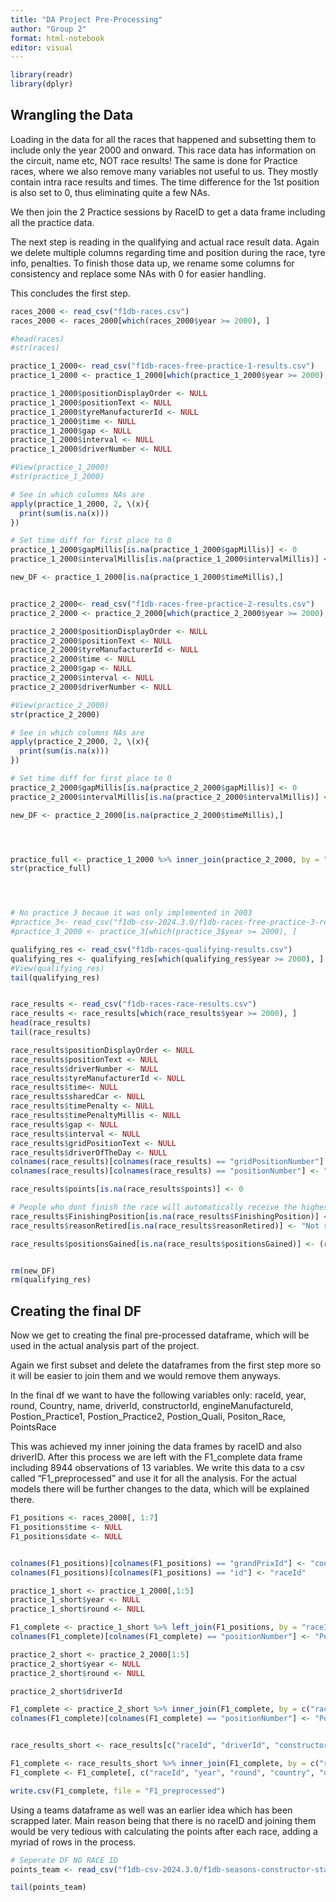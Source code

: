 ```yaml
---
title: "DA Project Pre-Processing"
author: "Group 2"
format: html-notebook
editor: visual
---
```


```r
library(readr)
library(dplyr)
```

## Wrangling the Data

Loading in the data for all the races that happened and subsetting them to include only the year 2000 and onward. This race data has information on the circuit, name etc, NOT race results! The same is done for Practice races, where we also remove many variables not useful to us. They mostly contain intra race results and times.
The time difference for the 1st position is also set to 0, thus eliminating quite a few NAs.

We then join the 2 Practice sessions by RaceID to get a data frame including all the practice data. 

The next step is reading in the qualifying and actual race result data. Again we delete multiple columns regarding time and position during the race, tyre info, penalties.
To finish those data up, we rename some columns for consistency and replace some NAs with 0 for easier handling. 

This concludes the first step.
```r
races_2000 <- read_csv("f1db-races.csv")
races_2000 <- races_2000[which(races_2000$year >= 2000), ]

#head(races)
#str(races)

practice_1_2000<- read_csv("f1db-races-free-practice-1-results.csv")
practice_1_2000 <- practice_1_2000[which(practice_1_2000$year >= 2000), ]

practice_1_2000$positionDisplayOrder <- NULL
practice_1_2000$positionText <- NULL
practice_1_2000$tyreManufacturerId <- NULL
practice_1_2000$time <- NULL
practice_1_2000$gap <- NULL
practice_1_2000$interval <- NULL
practice_1_2000$driverNumber <- NULL

#View(practice_1_2000)
#str(practice_1_2000)

# See in which columns NAs are
apply(practice_1_2000, 2, \(x){
  print(sum(is.na(x)))
})

# Set time diff for first place to 0 
practice_1_2000$gapMillis[is.na(practice_1_2000$gapMillis)] <- 0
practice_1_2000$intervalMillis[is.na(practice_1_2000$intervalMillis)] <- 0

new_DF <- practice_1_2000[is.na(practice_1_2000$timeMillis),]


practice_2_2000<- read_csv("f1db-races-free-practice-2-results.csv")
practice_2_2000 <- practice_2_2000[which(practice_2_2000$year >= 2000), ]

practice_2_2000$positionDisplayOrder <- NULL
practice_2_2000$positionText <- NULL
practice_2_2000$tyreManufacturerId <- NULL
practice_2_2000$time <- NULL
practice_2_2000$gap <- NULL
practice_2_2000$interval <- NULL
practice_2_2000$driverNumber <- NULL

#View(practice_2_2000)
str(practice_2_2000)

# See in which columns NAs are
apply(practice_2_2000, 2, \(x){
  print(sum(is.na(x)))
})

# Set time diff for first place to 0 
practice_2_2000$gapMillis[is.na(practice_2_2000$gapMillis)] <- 0
practice_2_2000$intervalMillis[is.na(practice_2_2000$intervalMillis)] <- 0

new_DF <- practice_2_2000[is.na(practice_2_2000$timeMillis),]




practice_full <- practice_1_2000 %>% inner_join(practice_2_2000, by = "raceId")
str(practice_full)




# No practice 3 becaue it was only implemented in 2003
#practice_3<- read_csv("f1db-csv-2024.3.0/f1db-races-free-practice-3-results.csv")
#practice_3_2000 <- practice_3[which(practice_3$year >= 2000), ]

qualifying_res <- read_csv("f1db-races-qualifying-results.csv")
qualifying_res <- qualifying_res[which(qualifying_res$year >= 2000), ]
#View(qualifying_res)
tail(qualifying_res)


race_results <- read_csv("f1db-races-race-results.csv")
race_results <- race_results[which(race_results$year >= 2000), ]
head(race_results)
tail(race_results)

race_results$positionDisplayOrder <- NULL
race_results$positionText <- NULL
race_results$driverNumber <- NULL
race_results$tyreManufacturerId <- NULL
race_results$time<- NULL
race_results$sharedCar <- NULL
race_results$timePenalty <- NULL
race_results$timePenaltyMillis <- NULL
race_results$gap <- NULL
race_results$interval <- NULL
race_results$gridPositionText <- NULL
race_results$driverOfTheDay <- NULL
colnames(race_results)[colnames(race_results) == "gridPositionNumber"] <- "StartingPosition"
colnames(race_results)[colnames(race_results) == "positionNumber"] <- "FinishingPosition"

race_results$points[is.na(race_results$points)] <- 0

# People who dont finish the race will automatically receive the highest possible position 
race_results$FinishingPosition[is.na(race_results$FinishingPosition)] <- 24
race_results$reasonRetired[is.na(race_results$reasonRetired)] <- "Not retired"

race_results$positionsGained[is.na(race_results$positionsGained)] <- (race_results$FinishingPosition[is.na(race_results$positionsGained)] - race_results$StartingPosition[is.na(race_results$positionsGained)]) * (-1)


rm(new_DF)
rm(qualifying_res)
```

## Creating the final DF

Now we get to creating the final pre-processed dataframe, which will be used in the actual analysis part of the project.

Again we first subset and delete the dataframes from the first step more so it will be easier to join them and we would remove them anyways.

In the final df we want to have the following variables only:
raceId, year, round, Country, name,  driverId, constructorId, engineManufactureId, Postion_Practice1, Postion_Practice2, Postion_Quali, Positon_Race, PointsRace

This was achieved my inner joining the data frames by raceID and also driverID. After this process we are left with the F1_complete data frame including 8944 observations of 13 variables. We write this data to a csv called "F1_preprocessed" and use it for all the analysis. For the actual models there will be further changes to the data, which will be explained there.

```r
F1_positions <- races_2000[, 1:7]
F1_positions$time <- NULL
F1_positions$date <- NULL


colnames(F1_positions)[colnames(F1_positions) == "grandPrixId"] <- "country"
colnames(F1_positions)[colnames(F1_positions) == "id"] <- "raceId"

practice_1_short <- practice_1_2000[,1:5]
practice_1_short$year <- NULL
practice_1_short$round <- NULL

F1_complete <- practice_1_short %>% left_join(F1_positions, by = "raceId")
colnames(F1_complete)[colnames(F1_complete) == "positionNumber"] <- "PositionPractice1"

practice_2_short <- practice_2_2000[1:5]
practice_2_short$year <- NULL
practice_2_short$round <- NULL

practice_2_short$driverId

F1_complete <- practice_2_short %>% inner_join(F1_complete, by = c("raceId", "driverId"))
colnames(F1_complete)[colnames(F1_complete) == "positionNumber"] <- "PositionPractice2"


race_results_short <- race_results[c("raceId", "driverId", "constructorId", "engineManufacturerId", "FinishingPosition", "StartingPosition", "points")]

F1_complete <- race_results_short %>% inner_join(F1_complete, by = c("raceId", "driverId"))
F1_complete <- F1_complete[, c("raceId", "year", "round", "country", "officialName", "driverId", "constructorId", "engineManufacturerId", "PositionPractice1", "PositionPractice2", "StartingPosition", "FinishingPosition", "points")]

write.csv(F1_complete, file = "F1_preprocessed")

```

Using a teams dataframe as well was an earlier idea which has been scrapped later. Main reason being that there is no raceID and joining them would be very tedious with calculating the points after each race, adding a myriad of rows in the process.
```r
# Seperate DF NO RACE ID
points_team <- read_csv("f1db-csv-2024.3.0/f1db-seasons-constructor-standings.csv")

tail(points_team)
```
